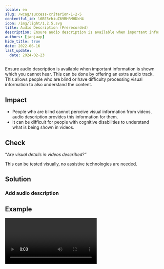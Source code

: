 ```yaml
---
locale: en
slug: /wcag/success-criterion-1-2-5
contentful_id: l6BE5rhiuZ69RHRMHDkH4
icon: /img/light/1.2.5.svg
title: Audio Description (Prerecorded)
description: Ensure audio description is available when important information is shown which you cannot hear.
authors: [janjaap]
hide_title: true
date: 2022-06-16
last_update:
  date: 2024-02-23
---
```


<Hero
  title="Audio Description (Prerecorded)"
  image="/img/light/1.2.5.svg"
  alt="WCAG 1.2.5 icon"
  prefix="Success Criterion 1.2.5"
  suffix="Level AA"
/>

Ensure audio description is available when important information is shown which you cannot hear. This can be done by offering an extra audio track. This allows people who are blind or have difficulty processing visual information to also understand the content.

## Impact

- People who are blind cannot perceive visual information from videos, audio description provides this information for them.
- It can be difficult for people with cognitive disabilities to understand what is being shown in videos.

## Check

“*Are visual details in videos described?”*

This can be tested visually, no assistive technologies are needed.

## Solution

### Add audio description

<CodeSample id="media-audio-description" locale="en"/>

## Example

<Video youTubeId="O7j4_aP8dWA" title="Example video with audio descripion"/>

## Resources

- [WCAG 2.2 - Success Criterion 1.2.5 - Audio Description (Prerecorded)](https://www.w3.org/TR/WCAG22/#audio-description-prerecorded)
